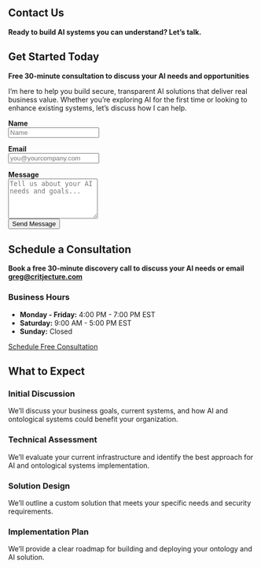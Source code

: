 ::: {.hero-section}
# Contact Us {.display-1}

**Ready to build AI systems you can understand? Let's talk.**
:::

::: {.section}
## Get Started Today

**Free 30-minute consultation to discuss your AI needs and opportunities**

I'm here to help you build secure, transparent AI solutions that deliver real business value. Whether you're exploring AI for the first time or looking to enhance existing systems, let's discuss how I can help.
:::

<form action="https://formspree.io/f/xnnzgoyk" method="POST">

::: {.form-group}
**Name**  
<input type="text" name="name" class="form-control" placeholder="Name" required>
:::

::: {.form-group}
**Email**  
<input type="email" name="email" class="form-control" placeholder="you@yourcompany.com" required>
:::

::: {.form-group}
**Message**  
<textarea name="message" class="form-control" rows="5" placeholder="Tell us about your AI needs and goals..." required></textarea>
:::

::: {.form-group}
<button type="submit" class="btn btn-primary">Send Message</button>
:::
</form>


::: {.section}
## Schedule a Consultation

**Book a free 30-minute discovery call to discuss your AI needs or email [greg@critjecture.com](mailto:greg@critjecture.com)**

::: {.business-hours}
### Business Hours

- **Monday - Friday:** 4:00 PM - 7:00 PM EST
- **Saturday:** 9:00 AM - 5:00 PM EST
- **Sunday:** Closed
:::

::: {.calendar-embed}
[Schedule Free Consultation](https://calendly.com/gregsharvey/30min){.btn .btn-primary .btn-lg .center target="_blank"}
:::
:::

::: {.section}
## What to Expect

::: {.expectation-grid}
::: {.expectation-item}
### Initial Discussion
We'll discuss your business goals, current systems, and how AI and ontological systems could benefit your organization.
:::

::: {.expectation-item}
### Technical Assessment
We'll evaluate your current infrastructure and identify the best approach for AI and ontological systems implementation.
:::

::: {.expectation-item}
### Solution Design
We'll outline a custom solution that meets your specific needs and security requirements.
:::

::: {.expectation-item}
### Implementation Plan
We'll provide a clear roadmap for building and deploying your ontology and AI solution.
:::
:::
:::